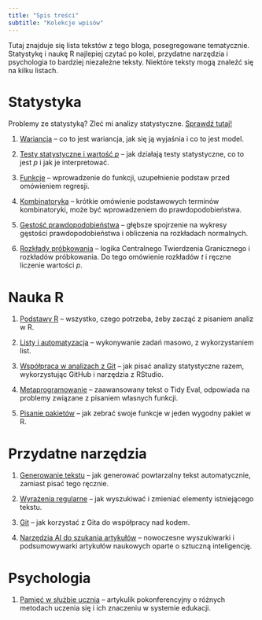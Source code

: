 ```yaml
---
title: "Spis treści"
subtitle: "Kolekcje wpisów"
---
```


Tutaj znajduje się lista tekstów z tego bloga, posegregowane tematycznie. Statystykę i naukę R najlepiej czytać po kolei, przydatne narzędzia i psychologia to bardziej niezależne teksty. Niektóre teksty mogą znaleźć się na kilku listach.

# Statystyka

Problemy ze statystyką? Zleć mi analizy statystyczne. [Sprawdź tutaj!](https://www.statystycznie.org/)

1.  [Wariancja](./posts/procent-wariancji.qmd) -- co to jest wariancja, jak się ją wyjaśnia i co to jest model.

2.  [Testy statystyczne i wartość *p*](./posts/p-value.qmd) -- jak działają testy statystyczne, co to jest *p* i jak je interpretować.

3.  [Funkcje](./posts/funkcje.qmd) -- wprowadzenie do funkcji, uzupełnienie podstaw przed omówieniem regresji.

4.  [Kombinatoryka](./posts/kombinatoryka.qmd) -- krótkie omówienie podstawowych terminów kombinatoryki, może być wprowadzeniem do prawdopodobieństwa.

5.  [Gęstość prawdopodobieństwa](./posts/gestosc-prawdopodobienstwa.qmd) -- głębsze spojrzenie na wykresy gęstości prawdopodobieństwa i obliczenia na rozkładach normalnych.

6.  [Rozkłady próbkowania](./posts/rozklady-probkowania.qmd) -- logika Centralnego Twierdzenia Granicznego i rozkładów próbkowania. Do tego omówienie rozkładów *t* i ręczne liczenie wartości *p*.

# Nauka R

1.  [Podstawy R](./posts/podstawy_R.qmd) -- wszystko, czego potrzeba, żeby zacząć z pisaniem analiz w R.

2.  [Listy i automatyzacja](./posts/automatyzacja.qmd) -- wykonywanie zadań masowo, z wykorzystaniem list.

3.  [Współpraca w analizach z Git](./posts/git.qmd) -- jak pisać analizy statystyczne razem, wykorzystując GitHub i narzędzia z RStudio.

4.  [Metaprogramowanie](./posts/metaprogramowanie.qmd) -- zaawansowany tekst o Tidy Eval, odpowiada na problemy związane z pisaniem własnych funkcji.

5.  [Pisanie pakietów](./posts/pakiety-w-R.qmd) -- jak zebrać swoje funkcje w jeden wygodny pakiet w R.

# Przydatne narzędzia

1.  [Generowanie tekstu](./posts/powtarzalny-tekst.qmd) -- jak generować powtarzalny tekst automatycznie, zamiast pisać tego ręcznie.

2.  [Wyrażenia regularne](./posts/regex.qmd) -- jak wyszukiwać i zmieniać elementy istniejącego tekstu.

3.  [Git](./posts/git.qmd) -- jak korzystać z Gita do współpracy nad kodem.

4.  [Narzędzia AI do szukania artykułów](./posts/ai-research.qmd) -- nowoczesne wyszukiwarki i podsumowywarki artykułów naukowych oparte o sztuczną inteligencję.

# Psychologia

1.  [Pamięć w służbie ucznia](./posts/uczenie-sie.qmd) -- artykulik pokonferencyjny o różnych metodach uczenia się i ich znaczeniu w systemie edukacji.